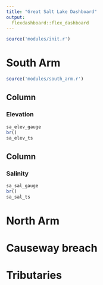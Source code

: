 ```yaml
---
title: "Great Salt Lake Dashboard"
output: 
  flexdashboard::flex_dashboard
---
```


```r
source('modules/init.r')
```

# South Arm
```r
source('modules/south_arm.r')
```

Column 
-----------------------------------------------------------------------
### Elevation
```r
sa_elev_gauge
br()
sa_elev_ts
```

Column 
-----------------------------------------------------------------------

### Salinity
```r
sa_sal_gauge
br()
sa_sal_ts
```


# North Arm

# Causeway breach

# Tributaries















